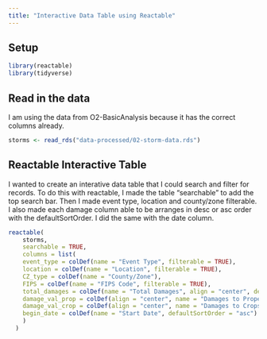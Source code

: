 ```yaml
---
title: "Interactive Data Table using Reactable"
---
```


## Setup

```r
library(reactable)
library(tidyverse)
```

## Read in the data 

I am using the data from O2-BasicAnalysis because it has the correct columns already.

```r
storms <- read_rds("data-processed/02-storm-data.rds")
```


## Reactable Interactive Table

I wanted to create an interative data table that I could search and filter for records. To do this with reactable, I made the table "searchable" to add the top search bar. Then I made event type, location and county/zone filterable. I also made each damage column able to be arranges in desc or asc order with the defaultSortOrder. I did the same with the date column. 

```r
reactable(
    storms, 
    searchable = TRUE,
    columns = list(
    event_type = colDef(name = "Event Type", filterable = TRUE),
    location = colDef(name = "Location", filterable = TRUE),
    CZ_type = colDef(name = "County/Zone"),
    FIPS = colDef(name = "FIPS Code", filterable = TRUE),
    total_damages = colDef(name = "Total Damages", align = "center", defaultSortOrder = "desc"),
    damage_val_prop = colDef(align = "center", name = "Damages to Property", defaultSortOrder = "desc"),
    damage_val_crop = colDef(align = "center", name = "Damages to Crops", defaultSortOrder = "desc"),
    begin_date = colDef(name = "Start Date", defaultSortOrder = "asc")
    )
  )
```

